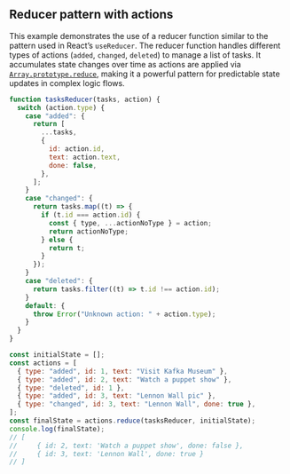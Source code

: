 
## Reducer pattern with actions

This example demonstrates the use of a reducer function similar to the pattern used in React’s `useReducer`.
The reducer function handles different types of actions (`added`, `changed`, `deleted`) to manage a list of tasks.
It accumulates state changes over time as actions are applied via
[`Array.prototype.reduce`](https://developer.mozilla.org/en-US/docs/Web/JavaScript/Reference/Global_Objects/Array/reduce),
making it a powerful pattern for predictable state updates in complex logic flows.

```js
function tasksReducer(tasks, action) {
  switch (action.type) {
    case "added": {
      return [
        ...tasks,
        {
          id: action.id,
          text: action.text,
          done: false,
        },
      ];
    }
    case "changed": {
      return tasks.map((t) => {
        if (t.id === action.id) {
          const { type, ...actionNoType } = action;
          return actionNoType;
        } else {
          return t;
        }
      });
    }
    case "deleted": {
      return tasks.filter((t) => t.id !== action.id);
    }
    default: {
      throw Error("Unknown action: " + action.type);
    }
  }
}

const initialState = [];
const actions = [
  { type: "added", id: 1, text: "Visit Kafka Museum" },
  { type: "added", id: 2, text: "Watch a puppet show" },
  { type: "deleted", id: 1 },
  { type: "added", id: 3, text: "Lennon Wall pic" },
  { type: "changed", id: 3, text: "Lennon Wall", done: true },
];
const finalState = actions.reduce(tasksReducer, initialState);
console.log(finalState);
// [
//     { id: 2, text: 'Watch a puppet show', done: false },
//     { id: 3, text: 'Lennon Wall', done: true }
// ]
```
